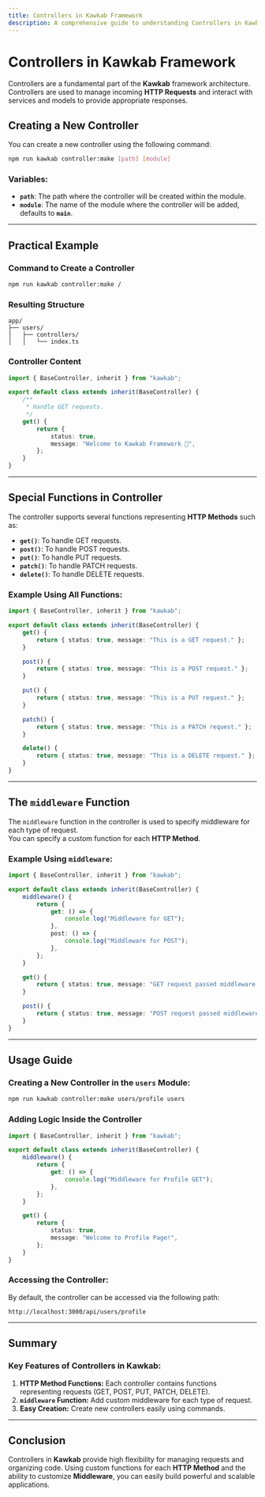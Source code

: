 ```yaml
---
title: Controllers in Kawkab Framework
description: A comprehensive guide to understanding Controllers in Kawkab, how to create a new controller and manage it.
---
```


# **Controllers in Kawkab Framework**

Controllers are a fundamental part of the **Kawkab** framework architecture.  
Controllers are used to manage incoming **HTTP Requests** and interact with services and models to provide appropriate responses.

## **Creating a New Controller**

You can create a new controller using the following command:

```bash
npm run kawkab controller:make [path] [module]
```

### **Variables:**
- **`path`**: The path where the controller will be created within the module.
- **`module`**: The name of the module where the controller will be added, defaults to **`main`**.

---

## **Practical Example**

### **Command to Create a Controller**
```bash
npm run kawkab controller:make /
```

### **Resulting Structure**
```
app/
├── users/
│   ├── controllers/
│   │   └── index.ts
```

### **Controller Content**

```ts
import { BaseController, inherit } from "kawkab";

export default class extends inherit(BaseController) {
    /**
     * Handle GET requests.
     */
    get() {
        return {
            status: true,
            message: "Welcome to Kawkab Framework 🚀",
        };
    }
}
```

---

## **Special Functions in Controller**

The controller supports several functions representing **HTTP Methods** such as:
- **`get()`**: To handle GET requests.
- **`post()`**: To handle POST requests.
- **`put()`**: To handle PUT requests.
- **`patch()`**: To handle PATCH requests.
- **`delete()`**: To handle DELETE requests.

### **Example Using All Functions:**

```ts
import { BaseController, inherit } from "kawkab";

export default class extends inherit(BaseController) {
    get() {
        return { status: true, message: "This is a GET request." };
    }

    post() {
        return { status: true, message: "This is a POST request." };
    }

    put() {
        return { status: true, message: "This is a PUT request." };
    }

    patch() {
        return { status: true, message: "This is a PATCH request." };
    }

    delete() {
        return { status: true, message: "This is a DELETE request." };
    }
}
```

---

## **The `middleware` Function**

The `middleware` function in the controller is used to specify middleware for each type of request.  
You can specify a custom function for each **HTTP Method**.

### **Example Using `middleware`:**

```ts
import { BaseController, inherit } from "kawkab";

export default class extends inherit(BaseController) {
    middleware() {
        return {
            get: () => {
                console.log("Middleware for GET");
            },
            post: () => {
                console.log("Middleware for POST");
            },
        };
    }

    get() {
        return { status: true, message: "GET request passed middleware." };
    }

    post() {
        return { status: true, message: "POST request passed middleware." };
    }
}
```

---

## **Usage Guide**

### **Creating a New Controller in the `users` Module:**
```bash
npm run kawkab controller:make users/profile users
```

### **Adding Logic Inside the Controller**

```ts
import { BaseController, inherit } from "kawkab";

export default class extends inherit(BaseController) {
    middleware() {
        return {
            get: () => {
                console.log("Middleware for Profile GET");
            },
        };
    }

    get() {
        return {
            status: true,
            message: "Welcome to Profile Page!",
        };
    }
}
```

### **Accessing the Controller:**
By default, the controller can be accessed via the following path:
```
http://localhost:3000/api/users/profile
```

---

## **Summary**

### **Key Features of Controllers in Kawkab:**
1. **HTTP Method Functions:** Each controller contains functions representing requests (GET, POST, PUT, PATCH, DELETE).
2. **`middleware` Function:** Add custom middleware for each type of request.
3. **Easy Creation:** Create new controllers easily using commands.

---

## **Conclusion**

Controllers in **Kawkab** provide high flexibility for managing requests and organizing code. Using custom functions for each **HTTP Method** and the ability to customize **Middleware**, you can easily build powerful and scalable applications.
